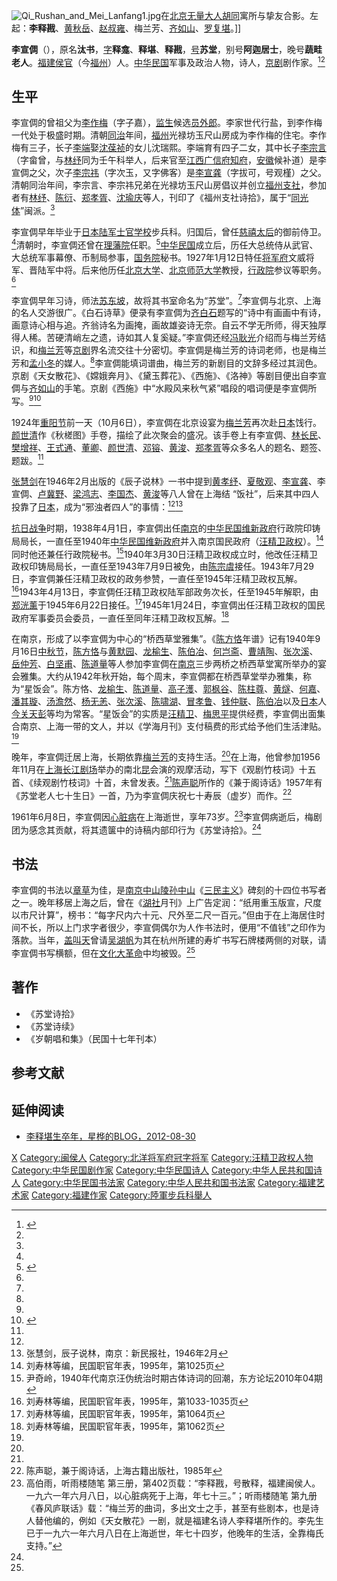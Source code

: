 [[File:Qi_Rushan_and_Mei_Lanfang1.jpg|thumb]]在[[北京|北京]][[无量大人胡同|无量大人胡同]]寓所与挚友合影。左起：'''李释戡'''、[[黄秋岳|黄秋岳]]、[[赵叔雍|赵叔雍]]、梅兰芳、[[齐如山|齐如山]]、[[罗复堪|罗复堪]]。]]

'''李宣倜'''（{{bd|1888年||1961年|6月8日}}），原名'''汰书'''，[[表字|字]]'''释龛'''、'''释堪'''、'''释戡'''，[[号|号]]'''苏堂'''，别号'''阿迦居士'''，晚号'''蔬畦老人'''。[[福建|福建]][[侯官|侯官]]（今[[福州|福州]]）人。[[中华民国|中华民国]]军事及政治人物，诗人，[[京剧|京剧]]剧作家。<ref name=fjms>{{Cite web |url=http://www.fjao.com/Show.asp?ArticleID=6964 |title=不该被遗忘的李宣倜：从福州三坊七巷中走出来的人物，福建美术在线，2012-3-22 |access-date=2013-04-07 |archive-date=2016-03-04 |archive-url=https://web.archive.org/web/20160304073208/http://www.fjao.com/Show.asp?ArticleID=6964 |dead-url=no }}</ref><ref name=kqw/>

==生平==
李宣倜的曾祖父为[[李作梅|李作梅]]（字子嘉），[[监生|监生]]候选[[员外郎|员外郎]]。李家世代行盐，到李作梅一代处于极盛时期。清朝[[同治|同治]]年间，[[福州|福州]]光禄坊玉尺山房成为李作梅的住宅。李作梅有三子，长子[[李端|李端]]娶[[沈葆祯|沈葆祯]]的女儿沈瑞熙。李端育有四子二女，其中长子[[李宗言|李宗言]]（字畲曾，与[[林纾|林纾]]同为壬午科举人，后来官至[[江西|江西]][[广信府|广信府]][[知府|知府]]，[[安徽|安徽]]候补道）是李宣倜之父，次子[[李宗祎|李宗祎]]（字次玉，又字佛客）是[[李宣龚|李宣龚]]（字拔可，号观槿）之父。清朝同治年间，李宗言、李宗祎兄弟在光禄坊玉尺山房倡议并创立[[福州支社|福州支社]]，参加者有[[林纾|林纾]]、[[陈衍|陈衍]]、[[郑孝胥|郑孝胥]]、[[沈瑜庆|沈瑜庆]]等人，刊印了《福州支社诗拾》，属于“[[同光体|同光体]]”闽派。<ref name=fjms/>

李宣倜早年毕业于[[日本陆军士官学校|日本陆军士官学校]]步兵科。归国后，曾任[[慈禧太后|慈禧太后]]的御前侍卫。<ref name=fjms/>清朝时，李宣倜还曾在[[理藩院|理藩院]]任职。<ref name=dfzb>{{Cite web |url=http://epaper.dfdaily.com/dfzb/html/2008-12/28/content_104145.htm |title=话说“梅党”，东方早报， |access-date=2013-04-07 |archive-date=2009-01-02 |archive-url=https://web.archive.org/web/20090102033241/http://epaper.dfdaily.com/dfzb/html/2008-12/28/content_104145.htm |dead-url=no }}</ref>[[中华民国|中华民国]]成立后，历任大总统侍从武官、大总统军事幕僚、币制局参事，[[中华民国国务院|国务院]]秘书。1927年1月12日特任[[北洋将军府|将军府]]文威将军、晋陆军中将。后来他历任[[北京大学|北京大学]]、[[北京师范大学|北京师范大学]]教授，[[行政院|行政院]]参议等职务。<ref name=fjms/>

李宣倜早年习诗，师法[[苏东坡|苏东坡]]，故将其书室命名为“苏堂”。<ref name=kqw/>李宣倜与北京、上海的名人交游很广。《白石诗草》便录有李宣倜为[[齐白石|齐白石]]题写的“诗中有画画中有诗，画意诗心相与追。齐翁诗名为画掩，画故雄姿诗无奈。自云不学无所师，得天独厚得人稀。苦硬清峭左之遗，诗如其人复奚疑。”李宣倜还经[[冯耿光|冯耿光]]介绍而与梅兰芳结识，和[[梅兰芳|梅兰芳]]等[[京剧|京剧]]界名流交往十分密切。李宣倜是梅兰芳的诗词老师，也是梅兰芳和[[孟小冬|孟小冬]]的媒人。<ref name=fjms/>李宣倜能填词谱曲，梅兰芳的新剧目的文辞多经过其润色。京剧《天女散花》、《嫦娥奔月》、《黛玉葬花》、《西施》、《洛神》等剧目便出自李宣倜与[[齐如山|齐如山]]的手笔。京剧《西施》中“水殿风来秋气紧”唱段的唱词便是李宣倜所写。<ref name=dfzb/><ref name=kqw>{{Cite web |url=http://www.52kunqu.com/xwshow.asp?newsid=1250 |title=李释戡有关昆剧的诗篇，昆曲网，于2013-04-07查阅 |access-date=2013-04-07 |archive-date=2020-08-09 |archive-url=https://web.archive.org/web/20200809164645/http://52kunqu.com/xwshow.asp?newsid=1250 |dead-url=no }}</ref>

1924年[[重阳节|重阳节]]前一天（10月6日），李宣倜在北京设宴为[[梅兰芳|梅兰芳]]再次赴[[日本|日本]]饯行。[[颜世清|颜世清]]作《秋槎图》手卷，描绘了此次聚会的盛况。该手卷上有李宣倜、[[林长民|林长民]]、[[樊增祥|樊增祥]]、[[王式通|王式通]]、[[董卿|董卿]]、[[颜世清|颜世清]]、[[邓镕|邓镕]]、[[黄浚|黄浚]]、[[郑孝胥|郑孝胥]]等众多名人的题名、题签、题跋。<ref name=fjms/>

[[张慧剑|张慧剑]]在1946年2月出版的《辰子说林》一书中提到[[黄孝纾|黄孝纾]]、[[夏敬观|夏敬观]]、[[李宣龚|李宣龚]]、李宣倜、[[卢冀野|卢冀野]]、[[梁鸿志|梁鸿志]]、[[李国杰|李国杰]]、[[黄浚|黄浚]]等八人曾在上海结 “饭社”，后来其中四人投靠了[[日本|日本]]，成为“邪浊者四人”的事情：<ref name=fjms/><ref>张慧剑，辰子说林，南京：新民报社，1946年2月</ref>
{{引用|
◎饭社

数年前，[[夏敬观|夏剑丞]]先生在沪结一“饭社”，社友八人，每周聚餐一次，循次作东，各以巧铺精食争胜。此风旧日[[北平|北平]]亦有之，畏庐笔乘所谓“合会为食”者也。此八人，邪正清浊各半，清正者四人，夏剑丞、[[李宣龚|李拔可]]、[[黄孝纾|黄孝纾]]、[[卢冀野|卢冀野]]；邪浊者四人，[[梁鸿志|梁鸿志]]、[[李国杰|李国杰]]（已死）、'''李宣倜'''、[[黄浚|黄浚]]（已死）。

剑丞、拔可两先生今犹蛰居沪渎，贞苦自持，孝纾不知栖迟何所，冀野西来供职中枢，此数君严守民族立场，不朽士节，视梁、李等四逆诚有霄壤之别。顾八人之会，反了一半，饭社之名亦不吉矣（饭字之一半恰为反）。}}

[[抗日战争|抗日战争]]时期，1938年4月1日，李宣倜出任[[南京|南京]]的[[中华民国维新政府|中华民国维新政府]]行政院印铸局局长，一直任至1940年[[中华民国维新政府|中华民国维新政府]]并入南京国民政府（[[汪精卫政权|汪精卫政权]]）。<ref>刘寿林等编，民国职官年表，1995年，第1025页</ref>同时他还兼任行政院秘书。<ref name=yin>尹奇岭，1940年代南京汪伪统治时期古体诗词的回潮，东方论坛2010年04期</ref>1940年3月30日汪精卫政权成立时，他改任汪精卫政权印铸局局长，一直任至1943年7月9日被免，由[[陈宗虞|陈宗虞]]接任。1943年7月29日，李宣倜兼任汪精卫政权的政务参赞，一直任至1945年汪精卫政权瓦解。<ref>刘寿林等编，民国职官年表，1995年，第1033-1035页</ref>1943年4月13日，李宣倜任汪精卫政权陆军部政务次长，任至1945年解职，由[[郑洸薰|郑洸薰]]于1945年6月22日接任。<ref>刘寿林等编，民国职官年表，1995年，第1064页</ref>1945年1月24日，李宣倜出任汪精卫政权的国民政府军事委员会委员，一直任至同年汪精卫政权瓦解。<ref>刘寿林等编，民国职官年表，1995年，第1062页</ref>

在南京，形成了以李宣倜为中心的“桥西草堂雅集”。《[[陈方恪|陈方恪]]年谱》记有1940年9月16日[[中秋节|中秋节]]，[[陈方恪|陈方恪]]与[[黄默园|黄默园]]、[[龙榆生|龙榆生]]、[[陈伯冶|陈伯冶]]、[[何岂斋|何岂斋]]、[[曹靖陶|曹靖陶]]、[[张次溪|张次溪]]、[[岳仲芳|岳仲芳]]、[[白坚甫|白坚甫]]、[[陈道量|陈道量]]等人参加李宣倜在[[南京|南京]]三步两桥之桥西草堂寓所举办的宴会雅集。大约从1942年秋开始，每个周末，李宣倜都在桥西草堂举办雅集，称为“星饭会”。陈方恪、[[龙榆生|龙榆生]]、[[陈道量|陈道量]]、[[高子濩|高子濩]]、[[郭枫谷|郭枫谷]]、[[陈柱尊|陈柱尊]]、[[黄燧|黄燧]]、[[何嘉|何嘉]]、[[潘其璇|潘其璇]]、[[汤澹然|汤澹然]]、[[杨无恙|杨无恙]]、[[张次溪|张次溪]]、[[陈啸湖|陈啸湖]]、[[冒孝鲁|冒孝鲁]]、[[钱仲联|钱仲联]]、[[陈伯冶|陈伯冶]]以及[[日本|日本]]人[[今关天彭|今关天彭]]等均为常客。“星饭会”的实质是[[汪精卫|汪精卫]]、[[梅思平|梅思平]]提供经费，李宣倜出面集合南京、上海一带的文人，并以《学海月刊》支付稿费的形式给予他们生活津贴。<ref name=yin/>

晚年，李宣倜迁居上海，长期依靠[[梅兰芳|梅兰芳]]的支持生活。<ref name=gao/>在上海，他曾参加1956年11月在[[上海|上海]][[长江剧场|长江剧场]]举办的南北[[昆曲|昆]]会演的观摩活动，写下《观剧竹枝词》十五首、《续观剧竹枝词》十首，未曾发表。<ref name=kqw/>[[陈声聪|陈声聪]]所作的《兼于阁诗话》1957年有《苏堂老人七十生日》一首，乃为李宣倜庆祝七十寿辰（虚岁）而作。<ref>陈声聪，兼于阁诗话，上海古籍出版社，1985年</ref>

1961年6月8日，李宣倜因[[心脏病|心脏病]]在上海逝世，享年73岁。<ref name=gao>高伯雨，听雨楼随笔 第三册，第402页载：“李释戡，号散释，福建闽侯人。一九六一年六月八日，以心脏病死于上海，年七十三。”；听雨楼随笔 第九册《春风庐联话》载：“梅兰芳的曲词，多出文士之手，甚至有些剧本，也是诗人替他编的，例如《天女散花》一剧，就是福建名诗人李释堪所作的。李先生已于一九六一年六月八日在上海逝世，年七十四岁，他晚年的生活，全靠梅氏支持。”</ref>李宣倜病逝后，梅剧团为感念其贡献，将其遗箧中的诗稿内部印行为《苏堂诗拾》。<ref name=kqw/>

==书法==
李宣倜的书法以[[章草|章草]]为佳，是[[南京|南京]][[中山陵|中山陵]][[孙中山|孙中山]]《[[三民主义|三民主义]]》碑刻的十四位书写者之一。晚年移居上海之后，曾在《[[湖社|湖社]]月刊》上广告定润：“纸用重玉版宣，尺度以市尺计算”，榜书：“每字尺内六十元、尺外至二尺一百元。”但由于在上海居住时间不长，所以上门求字者很少，李宣倜偶尔为人作书法时，便用“不值钱”之印作为落款。当年，[[盖叫天|盖叫天]]曾请[[吴湖帆|吴湖帆]]为其在杭州所建的寿圹书写石牌楼两侧的对联，请李宣倜书写横额，但在[[文化大革命|文化大革命]]中均被毁。<ref name=fjms/>

==著作==
*《苏堂诗拾》
*《苏堂诗续》
*《岁朝唱和集》（民国十七年刊本）

==参考文献==
{{reflist}}

==延伸阅读==
*[http://blog.sina.com.cn/s/blog_4e92754001015eki.html 李释堪生卒年，星桦的BLOG，2012-08-30]

{{DEFAULTSORT:Li李}}
[[Category:李姓|X]]
[[Category:闽侯人|Category:闽侯人]]
[[Category:北洋将军府冠字将军|Category:北洋将军府冠字将军]]
[[Category:汪精卫政权人物|Category:汪精卫政权人物]]
[[Category:中华民国剧作家|Category:中华民国剧作家]]
[[Category:中华民国诗人|Category:中华民国诗人]]
[[Category:中华人民共和国诗人|Category:中华人民共和国诗人]]
[[Category:中华民国书法家|Category:中华民国书法家]]
[[Category:中华人民共和国书法家|Category:中华人民共和国书法家]]
[[Category:福建艺术家|Category:福建艺术家]]
[[Category:福建作家|Category:福建作家]]
[[Category:陸軍步兵科舉人|Category:陸軍步兵科舉人]]